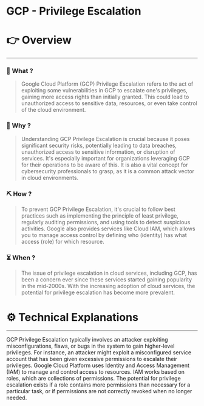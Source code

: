 # GCP - Privilege Escalation


# 👉 Overview

---

### 👀 What ?

> Google Cloud Platform (GCP) Privilege Escalation refers to the act of exploiting some vulnerabilities in GCP to escalate one's privileges, gaining more access rights than initially granted. This could lead to unauthorized access to sensitive data, resources, or even take control of the cloud environment.
> 

### 🧐 Why ?

> Understanding GCP Privilege Escalation is crucial because it poses significant security risks, potentially leading to data breaches, unauthorized access to sensitive information, or disruption of services. It's especially important for organizations leveraging GCP for their operations to be aware of this. It is also a vital concept for cybersecurity professionals to grasp, as it is a common attack vector in cloud environments.
> 

### ⛏️ How ?

> To prevent GCP Privilege Escalation, it's crucial to follow best practices such as implementing the principle of least privilege, regularly auditing permissions, and using tools to detect suspicious activities. Google also provides services like Cloud IAM, which allows you to manage access control by defining who (identity) has what access (role) for which resource.
> 

### ⏳ When ?

> The issue of privilege escalation in cloud services, including GCP, has been a concern ever since these services started gaining popularity in the mid-2000s. With the increasing adoption of cloud services, the potential for privilege escalation has become more prevalent.
> 

# ⚙️ Technical Explanations

---

GCP Privilege Escalation typically involves an attacker exploiting misconfigurations, flaws, or bugs in the system to gain higher-level privileges. For instance, an attacker might exploit a misconfigured service account that has been given excessive permissions to escalate their privileges. Google Cloud Platform uses Identity and Access Management (IAM) to manage and control access to resources. IAM works based on roles, which are collections of permissions. The potential for privilege escalation exists if a role contains more permissions than necessary for a particular task, or if permissions are not correctly revoked when no longer needed.

